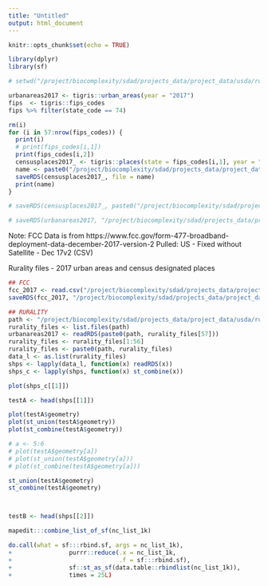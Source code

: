 ```yaml
---
title: "Untitled"
output: html_document
---
```


```r
knitr::opts_chunk$set(echo = TRUE)
```


```r
library(dplyr)
library(sf)

# setwd("/project/biocomplexity/sdad/projects_data/project_data/usda/rural_broadband/fcc_availability/")

```

```r
urbanareas2017 <- tigris::urban_areas(year = "2017")
fips  <- tigris::fips_codes 
fips %>% filter(state_code == 74)

rm(i)
for (i in 57:nrow(fips_codes)) {
  print(i)
  # print(fips_codes[i,1])
  print(fips_codes[i,2])
  censusplaces2017_ <- tigris::places(state = fips_codes[i,1], year = "2017")
  name <- paste0("/project/biocomplexity/sdad/projects_data/project_data/usda/rural_broadband/census_2017_urbanareas_places/census_2017_places_", fips_codes[i,1], ".RDS")
  saveRDS(censusplaces2017_, file = name)
  print(name)
}

# saveRDS(censusplaces2017_, paste0("/project/biocomplexity/sdad/projects_data/project_data/usda/rural_broadband/census_2017_urbanareas_places/census_2017_places_", fips_codes[1,1], ".RDS"))

# saveRDS(urbanareas2017, "/project/biocomplexity/sdad/projects_data/project_data/usda/rural_broadband/census_2017_urbanareas.RDS")

```

Note: FCC Data is from https://www.fcc.gov/form-477-broadband-deployment-data-december-2017-version-2
Pulled: US - Fixed without Satellite - Dec 17v2 (CSV)

Rurality files - 2017 urban areas and census designated places


```r
## FCC
fcc_2017 <- read.csv("/project/biocomplexity/sdad/projects_data/project_data/usda/rural_broadband/fcc_availability/fbd_us_without_satellite_dec2017_v2.csv")
saveRDS(fcc_2017, "/project/biocomplexity/sdad/projects_data/project_data/usda/rural_broadband/fcc_availability/fbd_us_without_satellite_dec2017_v2.RDS")

## RURALITY 
path <- "/project/biocomplexity/sdad/projects_data/project_data/usda/rural_broadband/census_2017_urbanareas_places/"
rurality_files <- list.files(path)
urbanareas2017 <- readRDS(paste0(path, rurality_files[57]))
rurality_files <- rurality_files[1:56]
rurality_files <- paste0(path, rurality_files)
data_l <- as.list(rurality_files)
shps <- lapply(data_l, function(x) readRDS(x))
shps_c <- lapply(shps, function(x) st_combine(x))

plot(shps_c[[1]])

testA <- head(shps[[1]])

plot(testA$geometry)
plot(st_union(testA$geometry))
plot(st_combine(testA$geometry))

# a <- 5:6
# plot(testA$geometry[a])
# plot(st_union(testA$geometry[a]))
# plot(st_combine(testA$geometry[a]))

st_union(testA$geometry)
st_combine(testA$geometry)



testB <- head(shps[[2]])

mapedit:::combine_list_of_sf(nc_list_1k)

do.call(what = sf:::rbind.sf, args = nc_list_1k),
+                purrr::reduce(.x = nc_list_1k,
+                              .f = sf:::rbind.sf), 
+                sf::st_as_sf(data.table::rbindlist(nc_list_1k)),
+                times = 25L)


```










